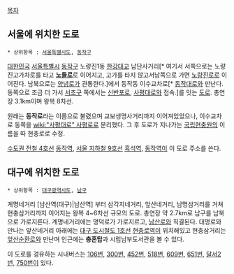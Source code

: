 [[목차]]
== 서울에 위치한 도로 ==
 * 상위항목 : [[서울특별시도]], [[동작구]]

{{{+1 顯忠路/ Hyeonchung-ro}}}

[[대한민국]] [[서울특별시]] [[동작구]] 노량진1동 [[한강대교]] 남단사거리[* 여기서 서쪽으로는 노량진고가차로를 타고 '''[[노들로]]'''로 이어지고, 고가를 타지 않고서남쪽으로 가면 [[노량진로]]로 이어진다. 남북으로는 [[양녕로]]가 관통한다.]에서 동작동 이수교차로[* [[동작대로]]와 만난다. 동쪽으로 조금 더 가서 [[서초구]] 쪽에서는 [[신반포로]], [[사평대로]]와 접속.]를 잇는 [[도로]]. 총연장 3.1km이며 왕복 8차선.

원래는 '''동작로'''라는 이름으로 불렸으며 교보생명사거리까지 이어져있었으나, 이수교차로 동쪽을 [[wiki:"사평대로" 사평로]]로 분리했다. 그 후 도로가 지나가는 [[국립현충원]]의 이름을 따 현충로로 수정.

[[수도권 전철 4호선]] [[동작역]], [[서울 지하철 9호선]] [[흑석역]], [[동작역]]이 이 도로 주소를 쓴다.

== 대구에 위치한 도로 ==
 * 상위항목 : [[대구광역시도]], [[남구(대구)|남구]]

{{{+1 顯忠路/ Hyeonchung-ro}}}

계명네거리 [남산역(대구)|남산역] 부터 삼각지네거리, 앞산네거리, 남명삼거리를 거쳐 현충삼거리까지 이어지는 왕복 4~6차선 규모의 도로. 총연장 약 2.7km로 남구를 남북으로 가로지른다. 계명네거리에는 명덕로가 가로지르고, [[남산로]]와 직결된다. 대명로와 만나는 앞산네거리 아래에는 [[대구 도시철도 1호선]] [[현충로역]]이 위치해있고 현충삼거리는 [[앞산순환로]]와 만난며 인근에는 '''충혼탑'''과 시립남부도서관을 볼 수 있다.

이 도로를 경유하는 시내버스는 [[대구 버스 106|106번]], [[대구 버스 300|300번]], [[대구 버스 452|452번]], [[대구 버스 518|518번]], [[대구 버스 609|609번]], [[대구 버스 651|651번]], [[대구 버스 달서2|달서2번]], [[대구 버스 750|750번]]이 있다.

